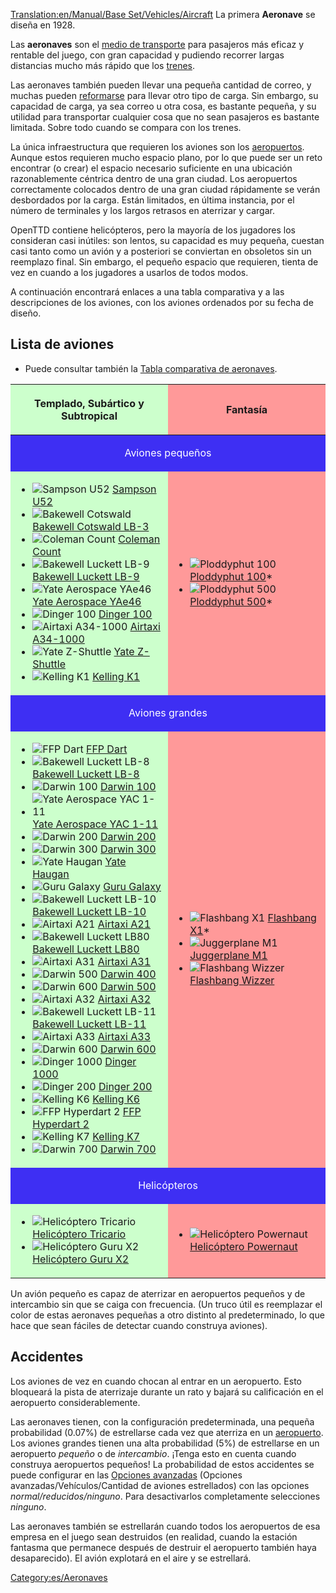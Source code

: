[[Translation:en/Manual/Base Set/Vehicles/Aircraft]]
{{es/Tabla de contenido}}
La primera '''Aeronave''' se diseña en 1928.

Las '''aeronaves''' son el [[es/vehículos|medio de transporte]] para pasajeros más eficaz y rentable del juego, con gran capacidad y pudiendo recorrer largas distancias mucho más rápido que los [[es/Manual/Base Set/Vehicles/Trenes|trenes]].

Las aeronaves también pueden llevar una pequeña cantidad de correo, y muchas pueden [[es/Manual/Reformar vehículos|reformarse]] para llevar otro tipo de carga. Sin embargo, su capacidad de carga, ya sea correo u otra cosa, es bastante pequeña, y su utilidad para transportar cualquier cosa que no sean pasajeros es bastante limitada. Sobre todo cuando se compara con los trenes.

La única infraestructura que requieren los aviones son los [[es/Manual/Aeropuertos|aeropuertos]]. Aunque estos requieren mucho espacio plano, por lo que puede ser un reto encontrar (o crear) el espacio necesario suficiente en una ubicación razonablemente céntrica dentro de una gran ciudad. Los aeropuertos correctamente colocados dentro de una gran ciudad rápidamente se verán desbordados por la carga. Están limitados, en última instancia, por el número de terminales y los largos retrasos en aterrizar y cargar.

OpenTTD contiene helicópteros, pero la mayoría de los jugadores los consideran casi inútiles: son lentos, su capacidad es muy pequeña, cuestan casi tanto como un avión y a posteriori se conviertan en obsoletos sin un reemplazo final. Sin embargo, el pequeño espacio que requieren, tienta de vez en cuando a los jugadores a usarlos de todos modos.

A continuación encontrará enlaces a una tabla comparativa y a las descripciones de los aviones, con los aviones ordenados por su fecha de diseño.

==Lista de aviones==
*Puede consultar también la [[es/Comparación de aeronaves|Tabla comparativa de aeronaves]].

{|border="1" cellspacing="2" cellpadding="3" rules="all" style="margin:1em 1em 1em 0; border:solid 1px #AAAAAA;"
!width="50%" style="background: #ccffcc" | Templado, Subártico y Subtropical
!width="50%" style="background: #ff9999" | Fantasía
|-
! colspan="2" style="background: #3e2ff3; color:white" align="center" | Aviones pequeños
|-
| style="background: #ccffcc" |
*[[File:en/JunkersJU52.png|Sampson U52]] [[es/Manual/Base Set/Vehicles/Sampson U52|Sampson U52]]
*[[File:en/DouglasDC-3Dakota.png|Bakewell Cotswald]] [[es/Manual/Base Set/Vehicles/Bakewell Cotswald LB-3|Bakewell Cotswald LB-3]]
*[[File:en/VickersViscount.png|Coleman Count]] [[es/Manual/Base Set/Vehicles/Coleman Count|Coleman Count]]
*[[File:en/McDonnellDouglasDC-9.png|Bakewell Luckett LB-9]] [[es/Manual/Base Set/Vehicles/Bakewell Luckett LB-9|Bakewell Luckett LB-9]]
*[[File:en/BritishAerospaceBAe46.png|Yate Aerospace YAe46]] [[es/Manual/Base Set/Vehicles/Yate Aerospace YAe46|Yate Aerospace YAe46]]
*[[File:en/Fokker100.png|Dinger 100]] [[es/Manual/Base Set/Vehicles/Dinger 100|Dinger 100]]
*[[File:en/AirTaxiA34-1000.png|Airtaxi A34-1000]] [[es/Manual/Base Set/Vehicles/Airtaxi A34-1000|Airtaxi A34-1000]]
*[[File:en/YateZ-Shuttle.png|Yate Z-Shuttle]] [[es/Manual/Base Set/Vehicles/Yate Z-Shuttle|Yate Z-Shuttle]]
*[[File:en/KellingK1.png|Kelling K1]] [[es/Manual/Base Set/Vehicles/Kelling K1|Kelling K1]]
| style="background: #ff9999" |
*[[File:en/Ploddyphut100.png|Ploddyphut 100]] [[es/Manual/Base Set/Vehicles/Ploddyphut 100|Ploddyphut 100]]*
*[[File:en/Ploddyphut500.png|Ploddyphut 500]][[es/Manual/Base Set/Vehicles/Ploddyphut 500|Ploddyphut 500]]*
|-
! colspan="2" style="background: #3e2ff3; color:white" align="center" | Aviones grandes
|-
| style="background: #ccffcc" |
*[[File:en/A%C3%ABrospatialeSE-310Caravelle.png|FFP Dart]] [[es/Manual/Base Set/Vehicles/FFP Dart|FFP Dart]]
*[[File:en/McDonnellDouglasDC-8.png|Bakewell Luckett LB-8]] [[es/Manual/Base Set/Vehicles/Bakewell Luckett LB-8|Bakewell Luckett LB-8]]
*[[File:en/Boeing727.png|Darwin 100]] [[es/Manual/Base Set/Vehicles/Darwin 100|Darwin 100]]
*[[File:en/BritishAerospaceBAC1-11.png|Yate Aerospace YAC 1-11]] [[es/Manual/Base Set/Vehicles/Yate Aerospace YAC 1-11|Yate Aerospace YAC 1-11]]
*[[File:en/Boeing737.png|Darwin 200]] [[es/Manual/Base Set/Vehicles/Darwin 200|Darwin 200]]
*[[File:en/Boeing747.png|Darwin 300]] [[es/Manual/Base Set/Vehicles/Darwin 300|Darwin 300]]
*[[File:en/BAC-A%C3%ABrospatialConcorde.png|Yate Haugan]] [[es/Manual/Base Set/Vehicles/Yate Haugan|Yate Haugan]]
*[[File:en/LockheedTristar.png|Guru Galaxy]] [[es/Manual/Base Set/Vehicles/Guru Galaxy|Guru Galaxy]]
*[[File:en/McDonnelDouglasDC-10.png|Bakewell Luckett LB-10]] [[es/Manual/Base Set/Vehicles/Bakewell Luckett LB-10|Bakewell Luckett LB-10]]
*[[File:en/AirbusA300.png|Airtaxi A21]] [[es/Manual/Base Set/Vehicles/Airtaxi A21|Airtaxi A21]]
*[[File:en/McDonnellDouglasMD80.png|Bakewell Luckett LB80]] [[es/Manual/Base Set/Vehicles/Bakewell Luckett LB80|Bakewell Luckett LB80]]
*[[File:en/AirbusA300.png|Airtaxi A31]] [[es/Trash/Airtaxi A31|Airtaxi A31]]
*[[File:en/Boeing757.png|Darwin 500]] [[es/Manual/Base Set/Vehicles/Darwin 400|Darwin 400]]
*[[File:en/Boeing767.png|Darwin 600]] [[es/Manual/Base Set/Vehicles/Darwin 500|Darwin 500]]
*[[File:en/AirbusA320.png|Airtaxi A32]] [[es/Trash/Airtaxi A32|Airtaxi A32]]
*[[File:en/McDonnellDouglasMD-11.png|Bakewell Luckett LB-11]] [[es/Manual/Base Set/Vehicles/Bakewell Luckett LB-11|Bakewell Luckett LB-11]]
*[[File:en/AirbusA330.png|Airtaxi A33]] [[es/Manual/Base Set/Vehicles/Airtaxi A33|Airtaxi A33]]
*[[File:en/AirbusA330.png|Darwin 600]] [[es/Manual/Base Set/Vehicles/Darwin 600|Darwin 600]]
*[[File:en/Dinger1000.png|Dinger 1000]] [[es/Manual/Base Set/Vehicles/Dinger 1000|Dinger 1000]]
*[[File:en/Dinger200.png|Dinger 200]] [[es/Manual/Base Set/Vehicles/Dinger 200|Dinger 200]]
*[[File:en/KellingK6.png|Kelling K6]] [[es/Manual/Base Set/Vehicles/Kelling K6|Kelling K6]]
*[[File:en/FFPHyperdart2.png|FFP Hyperdart 2]] [[es/Manual/Base Set/Vehicles/FFP Hyperdart 2|FFP Hyperdart 2]]
*[[File:en/KellingK7.png|Kelling K7]] [[es/Manual/Base Set/Vehicles/Kelling K7|Kelling K7]]
*[[File:en/Darwin700.png|Darwin 700]] [[es/Manual/Base Set/Vehicles/Darwin 700|Darwin 700]]
| style="background: #ff9999" |
*[[File:en/Flashbang X1.png|Flashbang X1]] [[es/Manual/Base Set/Vehicles/Flashbang X1|Flashbang X1]]*
*[[File:en/JuggerplaneM1.png|Juggerplane M1]] [[es/Manual/Base Set/Vehicles/Juggerplane M1|Juggerplane M1]]
*[[File:en/Flashbangwizzer.png|Flashbang Wizzer]] [[es/Manual/Base Set/Vehicles/Flashbang Wizzer|Flashbang Wizzer]]
|-
! colspan="2" style="background: #3e2ff3; color:white" align="center" | Helicópteros
|-
| style="background: #ccffcc" |
*[[File:en/SikorskyHelicopter.png|Helicóptero Tricario]] [[es/Manual/Base Set/Vehicles/Helicóptero Tricario|Helicóptero Tricario]]
*[[File:en/GuruX2Helicopter.png|Helicóptero Guru X2]] [[es/Manual/Base Set/Vehicles/Helicóptero Guru X2|Helicóptero Guru X2]]
| style="background: #ff9999" |
*[[File:en/Powernauthelicopter.png|Helicóptero Powernaut]] [[es/Manual/Base Set/Vehicles/Helicóptero Powernaut|Helicóptero Powernaut]]
|}

Un avión pequeño es capaz de aterrizar en aeropuertos pequeños y de intercambio sin que se caiga con frecuencia. (Un truco útil es reemplazar el color de estas aeronaves pequeñas a otro distinto al predeterminado, lo que hace que sean fáciles de detectar cuando construya aviones).

==Accidentes==
Los aviones de vez en cuando chocan al entrar en un aeropuerto. Esto bloqueará la pista de aterrizaje durante un rato y bajará su calificación en el aeropuerto considerablemente.

Las aeronaves tienen, con la configuración predeterminada, una pequeña probabilidad (0.07%) de estrellarse cada vez que aterriza en un [[es/aeropuertos|aeropuerto]]. Los aviones grandes tienen una alta probabilidad (5%) de estrellarse en un aeropuerto ''pequeño'' o de ''intercambio''. ¡Tenga esto en cuenta cuando construya aeropuertos pequeños! La probabilidad de estos accidentes se puede configurar en las [[es/Archive/Manual/Settings/Opciones avanzadas|Opciones avanzadas]] (Opciones avanzadas/Vehículos/Cantidad de aviones estrellados) con las opciones ''normal/reducidos/ninguno''. Para desactivarlos completamente selecciones ''ninguno''.

Las aeronaves también se estrellarán cuando todos los aeropuertos de esa empresa en el juego sean destruidos (en realidad, cuando la estación fantasma que permanece después de destruir el aeropuerto también haya desaparecido). El avión explotará en el aire y se estrellará.

[[Category:es/Aeronaves]]